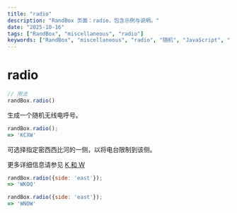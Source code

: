 ```yaml
---
title: "radio"
description: "RandBox 页面：radio，包含示例与说明。"
date: "2025-10-16"
tags: ["RandBox", "miscellaneous", "radio"]
keywords: ["RandBox", "miscellaneous", "radio", "随机", "JavaScript", "MDX"]
---
```


# radio

```js
// 用法
randBox.radio()
```

<p class="pullquote" data-pullquote='广播呼号如果在密西西比河以东以 W 开头，如果在西边则以 K 开头。' markdown="1"></p>

生成一个随机无线电呼号。

```js
randBox.radio();
=> 'KCXW'
```

可选择指定密西西比河的一侧，以将电台限制到该侧。

更多详细信息请参见 [K 和 W](http://en.wikipedia.org/wiki/Call_signs_in_North_America#K_and_W)

```js
randBox.radio({side: 'east'});
=> 'WKOQ'

randBox.radio({side: 'east'});
=> 'WNOW'
```
